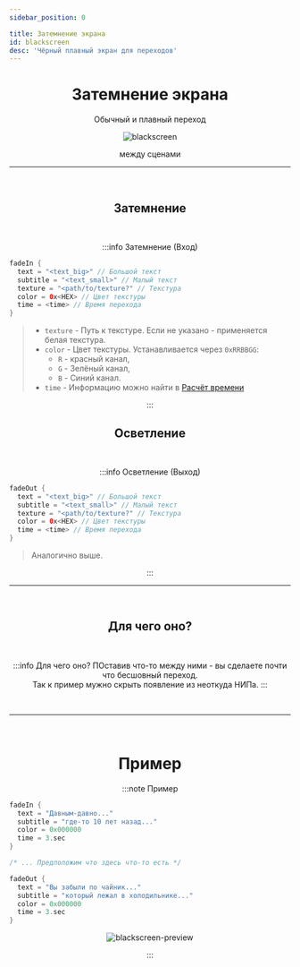 ```yaml
---
sidebar_position: 0

title: Затемнение экрана
id: blackscreen
desc: 'Чёрный плавный экран для переходов'
---
```


<div align="center">

# Затемнение экрана

Обычный и плавный переход

<div className="show" id="mask">

![blackscreen](@site/static/img/doc/titles/BlackScreen0.webp)

</div>

между сценами

---

<br />

## Затемнение

<br />

:::info Затемнение (Вход)
<div align="left">

```kts
fadeIn {
  text = "<text_big>" // Большой текст
  subtitle = "<text_small>" // Малый текст
  texture = "<path/to/texture?" // Текстура
  color = 0x<HEX> // Цвет текстуры
  time = <time> // Время перехода
}
```
> - `texture` - Путь к текстуре. Если не указано - применяется белая текстура.
> - `color` - Цвет текстуры. Устанавливается через `0xRRBBGG`:
>   - `R` - красный канал,
>   - `G` - Зелёный канал,
>   - `B` - Синий канал.
> - `time` - Информацию можно найти в [Расчёт времени](../../99-resources/4-time_value.mdx)
</div>
:::

<br />

## Осветление

<br />

:::info Осветление (Выход)
<div align="left">

```kts
fadeOut {
  text = "<text_big>" // Большой текст
  subtitle = "<text_small>" // Малый текст
  texture = "<path/to/texture?" // Текстура
  color = 0x<HEX> // Цвет текстуры
  time = <time> // Время перехода
}
```
> Аналогично выше.
</div>
:::

<br />

---

<br />

## Для чего оно?

<br />

:::info Для чего оно?
ПОставив что-то между ними - вы сделаете почти что бесшовный переход.  
Так к пример мужно скрыть появление из неоткуда НИПа.
:::

<br />

---

<br />

# Пример

:::note Пример

<div align="left">

```kts
fadeIn {
  text = "Давным-давно..."
  subtitle = "где-то 10 лет назад..."
  color = 0x000000
  time = 3.sec
}

/* ... Предположим что здесь что-то есть */

fadeOut {
  text = "Вы забыли по чайник..."
  subtitle = "который лежал в холодильнике..."
  color = 0x000000
  time = 3.sec
}
```

</div>

<link rel="preload" as="image" href="@site/static/img/doc/cutscenes/BlackScreenPreview.gif" />

![blackscreen-preview](@site/static/img/doc/cutscenes/BlackScreenPreview.gif)

:::

</div>